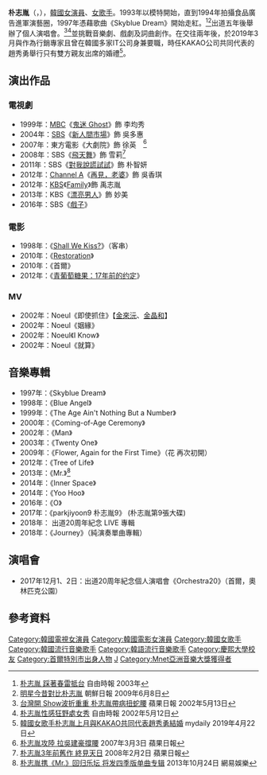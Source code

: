 {{noteTA
|T=朴志胤
|1=朴
}}
{{艺人
| 姓名 = -{朴}-志胤
| 类型 = 女艺人
| 外文名 = 박지윤
| 外文 = ko
| 图片 = Park Ji-yun from acrofan 2.jpg
| 国籍 = {{KOR}}
| 出生日期 = {{birth_date_and_age|1982|1|3}}
| 出生地 = {{KOR}}[[首尔特別市|首尔特別市]][[江东区_(首尔)|江东区]]{{link-ko|五輪洞|오륜동 (서울)}}
| 语言 = [[韩语|韩语]]、[[英语|英语]]
| 教育程度 = [[庆熙大学|庆熙大学]]后现代音乐学[[学士|学士]]<br />[[庆熙大学|庆熙大学]]言论情报大学院文化内容学大艺术专攻[[硕士|硕士]]
| 配偶 = {{marriage|趙秀勇|2019年3月}}
| 出道日期 = 1994年
| 活躍年代 = 1993年至今
| 经纪公司 = parkjiyoon creative.
| 官方網站 = [https://www.parkjiyoon.kr parkjiyoon]
}}
'''朴志胤'''（{{lang-ko|'''박지윤'''}}，{{bd|1982年|1月3日|catIdx=P朴}}），[[韓國|韓國]][[女演員|女演員]]、[[女歌手|女歌手]]。1993年以模特開始，直到1994年拍攝食品廣告進軍演藝圈，1997年憑藉歌曲《Skyblue Dream》開始走紅。<ref>[http://www.libertytimes.com.tw/2003/new/apr/4/today-show3.htm  朴志胤 踩著春雷抵台] {{Wayback|url=http://www.libertytimes.com.tw/2003/new/apr/4/today-show3.htm |date=20111020050207 }}自由時報 2003年</ref><ref>[http://cn.chosun.com/big5/site/data/html_dir/2009/06/08/20090608000028.html 明星今昔對比朴志胤] {{Wayback|url=http://cn.chosun.com/big5/site/data/html_dir/2009/06/08/20090608000028.html |date=20140305083803 }}朝鮮日報 2009年6月8日</ref>出道五年後舉辦了個人演唱會。<ref>[http://hk.apple.nextmedia.com/entertainment/art/20020513/2596058  台灣開 Show波折重重 朴志胤帶病扭蛇腰] {{Wayback|url=http://hk.apple.nextmedia.com/entertainment/art/20020513/2596058 |date=20140826113516 }}蘋果日報  2002年5月13日</ref><ref>[http://www.libertytimes.com.tw/2002/new/may/12/today-show4.htm  朴志胤性感狂野處女秀 ] {{Wayback|url=http://www.libertytimes.com.tw/2002/new/may/12/today-show4.htm |date=20070808204029 }}自由時報  2002年5月12日</ref>並挑戰音樂劇、戲劇及詞曲創作。在交往兩年後，於2019年3月與作為行銷專家且曾在韓國多家IT公司身兼要職，時任KAKAO公司共同代表的趙秀勇舉行只有雙方親友出席的婚禮<ref>[http://china.mydaily.co.kr/new_yk/china/news_read.php?newsid=OTUINzMIODUIODgIODkIODgINzUIMTA5CDY3CDgwCDg1CDgwCDg5CDc3CDkzCDg4CDkwCDkxCA==&enc=MTMyCDIzMAgyNDcIMTMyCDI0NQgyMzEIMTU2CDI1MAgxOTMIMTMxCDIwNAgyMzIIMTM5CDI0MAgyMzkIMTM1CDI0NQgyMTYIMTU2CDIyNAgyMjkIMTQxCDIyNggxOTIIMTM3CDE5MwgyMzgIMTM1CDI0NQgyMjgIMTQ1CDIxNQgyNDUINDYIMzIINDcINDQINTQIMTI5CDIyOAgyMTYIMTM3CDIzMwgyMTEIMTUwCDIyMggxOTQIMTQwCDIwNAgyMDkIMTQwCDIxNQgyNDAIMTM5CDIyMggyMjMIMTUxCDIzOAgyMzAIMTMxCDIxNggyMzMIMTI5CDIwMAgyNDMI&cate=993&chk=bun 韓國女歌手朴志胤上月與KAKAO共同代表趙秀勇結婚] {{Wayback|url=http://china.mydaily.co.kr/new_yk/china/news_read.php?newsid=OTUINzMIODUIODgIODkIODgINzUIMTA5CDY3CDgwCDg1CDgwCDg5CDc3CDkzCDg4CDkwCDkxCA==&enc=MTMyCDIzMAgyNDcIMTMyCDI0NQgyMzEIMTU2CDI1MAgxOTMIMTMxCDIwNAgyMzIIMTM5CDI0MAgyMzkIMTM1CDI0NQgyMTYIMTU2CDIyNAgyMjkIMTQxCDIyNggxOTIIMTM3CDE5MwgyMzgIMTM1CDI0NQgyMjgIMTQ1CDIxNQgyNDUINDYIMzIINDcINDQINTQIMTI5CDIyOAgyMTYIMTM3CDIzMwgyMTEIMTUwCDIyMggxOTQIMTQwCDIwNAgyMDkIMTQwCDIxNQgyNDAIMTM5CDIyMggyMjMIMTUxCDIzOAgyMzAIMTMxCDIxNggyMzMIMTI5CDIwMAgyNDMI&cate=993&chk=bun |date=20200810090727 }}mydaily 2019年4月22日</ref>。

== 演出作品 ==
=== 電視劇 ===
*1999年：[[文化廣播_(韓國)|MBC]]《[[鬼迷_Ghost|鬼迷 Ghost]]》飾 李均秀
*2004年：[[SBS_(韓國)|SBS]]《[[新人間市場|新人間市場]]》飾 吳多惠
*2007年：東方電影《大劇院》飾 徐英　<ref>[http://ent.appledaily.com.tw/enews/article/entertainment/20070303/3290810  朴志胤攻陸 拉吳建豪撐腰] {{Wayback|url=http://ent.appledaily.com.tw/enews/article/entertainment/20070303/3290810 |date=20160120052143 }} 2007年3月3日 蘋果日報</ref>
*2008年：SBS《[[飛天舞|飛天舞]]》飾 雪莉<ref>[http://ent.appledaily.com.tw/enews/article/entertainment/20080202/30232313  朴志胤3年前舊作 終見天日] 2008年2月2日 蘋果日報</ref>
*2011年：SBS《[[對我說謊試試|對我說謊試試]]》飾  朴智妍
*2012年：[[Channel_A|Channel A]]《[[再見，老婆|再見，老婆]]》飾 吳香琪
*2012年：[[韓國放送公社|KBS]]《[[Family_(韓國電視劇)|Family]]》飾 禹志胤
*2013年：KBS《[[漂亮男人|漂亮男人]]》飾 妙美
*2016年：SBS《[[戲子_(電視劇)|戲子]]》

=== 電影 ===
*1998年：《[[Shall_We_Kiss?|Shall We Kiss?]]》（客串）
*2010年：《[[Restoration|Restoration]]》
*2010年：《首爾》
*2012年：《[[青葡萄糖果：17年前的约定|青葡萄糖果：17年前的约定]]》

=== MV ===
*2002年：Noeul《即使抓住》【[[金來沅|金來沅]]、[[金晶和|金晶和]]】
*2002年：Noeul《姻緣》
*2002年：Noeul《I Know》
*2002年：Noeul《就算》

== 音樂專輯 ==
*1997年：《Skyblue Dream》
*1998年：《Blue Angel》 
*1999年：《The Age Ain't Nothing But a Number》 
*2000年：《Coming-of-Age Ceremony》 
*2002年：《Man》
*2003年：《Twenty One》 
*2009年：《Flower, Again for the First Time》（花 再次初開） 
*2012年：《Tree of Life》
*2013年：《Mr.》<ref>[http://ent.163.com/13/1024/15/9BV91TTV00031H0O.html  朴志胤携《Mr.》回归乐坛 将发四季版单曲专辑] {{Wayback|url=http://ent.163.com/13/1024/15/9BV91TTV00031H0O.html |date=20160305023650 }} 2013年10月24日  網易娛樂</ref>
*2014年：《Inner Space》
*2014年：《Yoo Hoo》
*2016年：《O》
*2017年：《parkjiyoon9 朴志胤9》 (朴志胤第9張大碟)
*2018年： 出道20周年紀念 LIVE 專輯
*2018年：《Journey》（純演奏單曲專輯）

== 演唱會 ==
*2017年12月1、2日：出道20周年紀念個人演唱會《Orchestra20》（首爾，奧林匹克公園）

== 參考資料 ==
{{reflist}}

{{Authority control}}
{{DEFAULTSORT:Park}}

[[Category:韓國電視女演員|Category:韓國電視女演員]]
[[Category:韓國電影女演員|Category:韓國電影女演員]]
[[Category:韓國女歌手|Category:韓國女歌手]]
[[Category:韓國流行音樂歌手|Category:韓國流行音樂歌手]]
[[Category:韓語流行音樂歌手|Category:韓語流行音樂歌手]]
[[Category:慶熙大學校友|Category:慶熙大學校友]]
[[Category:首爾特別市出身人物|Category:首爾特別市出身人物]]
[[Category:朴姓|J]]
[[Category:Mnet亞洲音樂大獎獲得者|Category:Mnet亞洲音樂大獎獲得者]]